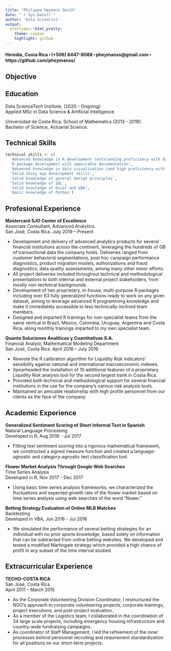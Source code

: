 ```yaml
---
title: "Philippe Heymans Smith"
date: "`r Sys.Date()`"
author: 'Data Scientist'
output:
  prettydoc::html_pretty:
    theme: cayman
    highlight: github
---
```


#### Heredia, Costa Rica ⬝ (+506) 8447-8088 ⬝ pheymanss@gmail.com ⬝ https://github.com/pheymanss/

## Objective


## Education

Data ScienceTech Institute, (2020 - Ongoing).  
Applied MSc in Data Science & Artificial Intelligence.

Universidad de Costa Rica, School of Mathematics (2013 - 2018).  
Bachelor of Science, Actuarial Science.

## Technical Skills

```r
technical_skills <- c(
  'Advanced knowledge in R development (outstanding proficiency with data.table and purrr)',
  'R package development with impeccable documentation',
  'Advanced knowledge in data visualization (and high proficiency with ggplot)',
  'Solid Shiny app development skills',
  'Solid knowledge of general design principles',
  'Solid knowledge of SQL',
  'Solid knowledge of Excel and VBA',
  'Basic knowledge of Python')
```

## Profesional Experience

**Mastercard SJO Center of Excellence**  
Associate Consultant, Advanced Analytics.  
San José, Costa Rica. July 2019 -- Present

*	Development and delivery of advanced analytics products for several financial institutions across the continent, leveraging the hundreds of GB of transactional data the company holds. Deliveries ranged from customer behavioral segmentations, post hoc campaign performance diagnostics, product migration models, authorizations and fraud diagnostics, data quality assessments, among many other minor efforts.
* All project deliveries included throughout technical and methodological presentations to both internal and external project stakeholders, from mostly non-technical backgrounds.
*	Development of two proprietary, in-house, multi-purpose R packages including over 63 fully generalized functions ready to work on any given dataset, aiming to leverage advanced R programming knowledge and make it immediately accessible to less technically-inclined team members.
* Designed and imparted R trainings for non-specialist teams from the same vertical in Brazil, México, Colombia, Uruguay, Argentina and Costa Rica, along monthly trainings imparted to my own specialist team.

**Quanto Soluciones Analíticas y Cuantitativas S.A.**  
Financial Analyst, Mathematical Modeling Department  
San José, Costa Rica. April 2018 – July 2019

* Rewrote the R calibration algorithm for Liquidity Risk indicators' sensibility against national and international macroeconomic indexes.
* Spearheaded the installation of 10 additional features of a proprietary Liquidity Risk analysis tool for the second largest bank in Costa Rica. 
*	Provided both technical and methodological support for several financial institutions in the use for the company’s various risk analysis tools.
*	Maintained an amicable relationship with high profile personnel from our clients as the face of the company.

## Academic Experience

**Generalized Sentiment Scoring of Short Informal Text in Spanish**  
Natural Language Processing  
Developed in R, Aug 2016 - Jul 2017

- Fitting text sentiment scoring into a rigorous mathematical framework, we constructed a signed measure function and created a language-agnostic and category-agnostic text classification tool. 

**Flower Market Analysis Through Google Web Searches**  
Time Series Analysis  
Developed in R, Nov 2017 - Dec 2017

- Using basic time series analysis frameworks, we characterized the fluctuations and expected growth rate of the flower market based on time series analysis using web searches of the word “flower.”

**Betting Strategy Evaluation of Online MLB Matches**  
Backtesting  
Developed in VBA, Jun 2016 - Jul 2016

- We simulated the performance of several betting strategies for an individual with no prior sports knowledge, based solely on information that can be subtracted from online betting websites. We developed and tested a modified Martingale strategy which provided a high chance of profit in any subset of the time interval studied. 

## Extracurricular Experience

**TECHO-COSTA RICA**  
San José, Costa Rica  
April 2011 – March 2015

-	As the Corporate Volunteering Division Coordinator, I restructured the NGO’s approach to corporate volunteering projects, corporate trainings, project executions, and post-project evaluation.
-	As a member of the Logistics team, I collaborated in the coordination of 34 large scale projects, including emergency housing infrastructure and country-wide fundraising campaigns.
-	As coordinator of Staff Management, I led the refinement of the inner processes behind personnel recruiting and requirement standardization for all positions on our short-term projects.
